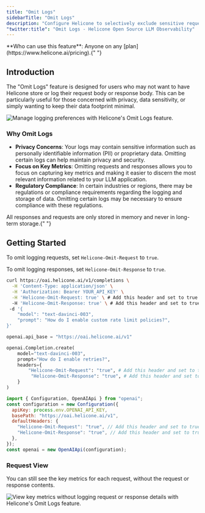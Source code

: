```yaml
---
title: "Omit Logs"
sidebarTitle: "Omit Logs"
description: "Configure Helicone to selectively exclude sensitive request and response data from your LLM application logs for privacy and compliance needs."
"twitter:title": "Omit Logs - Helicone Open Source LLM Observability"
---
```



<Info>
  **Who can use this feature**: Anyone on any
  [plan](https://www.helicone.ai/pricing).{" "}
</Info>

## Introduction

The "Omit Logs" feature is designed for users who may not want to have Helicone store or log their request body or response body. This can be particularly useful for those concerned with privacy, data sensitivity, or simply wanting to keep their data footprint minimal.

<Frame caption="Omit requests, responses or both in your logs. ">
  <img
    src="/images/omit-logs/example-omit-logs.png"
    alt="Manage logging preferences with Helicone's Omit Logs feature."
  />
</Frame>

### Why Omit Logs

- **Privacy Concerns**: Your logs may contain sensitive information such as personally identifiable information (PII) or proprietary data. Omitting certain logs can help maintain privacy and security.
- **Focus on Key Metrics**: Omitting requests and responses allows you to focus on capturing key metrics and making it easier to discern the most relevant information related to your LLM application.
- **Regulatory Compliance**: In certain industries or regions, there may be regulations or compliance requirements regarding the logging and storage of data. Omitting certain logs may be necessary to ensure compliance with these regulations.

<Check>
  All responses and requests are only stored in memory and never in long-term
  storage.{" "}
</Check>

## Getting Started

To omit logging requests, set `Helicone-Omit-Request` to `true`.

To omit logging responses, set `Helicone-Omit-Response` to `true`.

<CodeGroup>

```bash Curl
curl https://oai.helicone.ai/v1/completions \
  -H 'Content-Type: application/json' \
  -H 'Authorization: Bearer YOUR_API_KEY' \
  -H 'Helicone-Omit-Request: true' \ # Add this header and set to true
  -H 'Helicone-Omit-Response: true' \ # Add this header and set to true
 -d '{
    "model": "text-davinci-003",
    "prompt": "How do I enable custom rate limit policies?",
}'
```

```python Python
openai.api_base = "https://oai.helicone.ai/v1"

openai.Completion.create(
    model="text-davinci-003",
    prompt="How do I enable retries?",
    headers={
        "Helicone-Omit-Request": "true", # Add this header and set to true
         "Helicone-Omit-Response": "true", # Add this header and set to true
    }
)
```

```js Node
import { Configuration, OpenAIApi } from "openai";
const configuration = new Configuration({
  apiKey: process.env.OPENAI_API_KEY,
  basePath: "https://oai.helicone.ai/v1",
  defaultHeaders: {
    "Helicone-Omit-Request": "true", // Add this header and set to true
    "Helicone-Omit-Response": "true", // Add this header and set to true
  },
});
const openai = new OpenAIApi(configuration);
```

</CodeGroup>

### Request View

You can still see the key metrics for each request, without the request or response contents.

<Frame caption="Focus on capturing key metrics and ignore the noise of the request and response. ">
  <img
    src="/images/omit-logs/example-omit-logs-key-metrics.png"
    alt="View key metrics without logging request or response details with Helicone's Omit Logs feature."
  />
</Frame>

<QuestionsSection />
